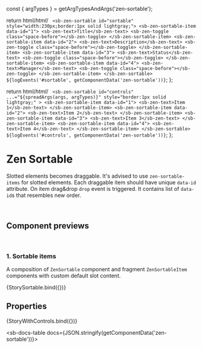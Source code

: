 const { argTypes } = getArgTypesAndArgs('zen-sortable');

<Meta title="Lists/Sortable/Sortable" component="zen-sortable" argTypes={argTypes} />

  return html/*html*/ ` <sb-zen-sortable id="sortable" style="width:230px;border:1px solid lightgray;">
      <sb-zen-sortable-item data-id="1">
        <sb-zen-text>Title</sb-zen-text>
        <sb-zen-toggle class="space-before"></sb-zen-toggle>
      </sb-zen-sortable-item>
      <sb-zen-sortable-item data-id="2">
        <sb-zen-text>Description</sb-zen-text>
        <sb-zen-toggle class="space-before"></sb-zen-toggle>
      </sb-zen-sortable-item>
      <sb-zen-sortable-item data-id="3">
        <sb-zen-text>Status</sb-zen-text>
        <sb-zen-toggle class="space-before"></sb-zen-toggle>
      </sb-zen-sortable-item>
      <sb-zen-sortable-item data-id="4">
        <sb-zen-text>Manager</sb-zen-text>
        <sb-zen-toggle class="space-before"></sb-zen-toggle>
      </sb-zen-sortable-item>
    </sb-zen-sortable>
    ${logEvents('#sortable', getComponentData('zen-sortable'))}`;
};

  return html/*html*/ ` <sb-zen-sortable
      id="controls"
      ...="${spreadArgs(args, argTypes)}"
      style="border:1px solid lightgray;"
    >
      <sb-zen-sortable-item data-id="1">
        <sb-zen-text>Item 1</sb-zen-text>
      </sb-zen-sortable-item>
      <sb-zen-sortable-item data-id="2">
        <sb-zen-text>Item 2</sb-zen-text>
      </sb-zen-sortable-item>
      <sb-zen-sortable-item data-id="3">
        <sb-zen-text>Item 3</sb-zen-text>
      </sb-zen-sortable-item>
      <sb-zen-sortable-item data-id="4">
        <sb-zen-text>Item 4</sb-zen-text>
      </sb-zen-sortable-item>
    </sb-zen-sortable>
    ${logEvents('#controls', getComponentData('zen-sortable'))}`;
};

# Zen Sortable

Slotted elements becomes draggable. It's advised to use `zen-sortable-items` for slotted elements. Each draggable item should have unique `data-id` attribute. On item drag&drop `drop` event is triggered. It contains list of `data-id`s that resembles new order.

<br />

## Component previews

<br />

### 1. Sortable items

A composition of `ZenSortable` component and fragment `ZenSortableItem` components with custom default slot content.

<Canvas>
  <Story name="Sortable">{StorySortable.bind({})}</Story>
</Canvas>

## Properties

<Canvas>
  <Story
    name="default"
    args={{
      ...getDefaultArgs(argTypes),
    }}
  >
    {StoryWithControls.bind({})}
  </Story>
</Canvas>

<ArgsTable story="default" />

<sb-docs-table docs={JSON.stringify(getComponentData('zen-sortable'))}></sb-docs-table>
